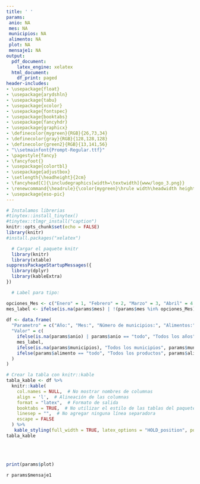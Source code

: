 ```yaml
---
title: ' '
params:
 anio: NA
 mes: NA
 municipios: NA
 alimento: NA
 plot: NA
 mensaje1: NA
output:
  pdf_document:
    latex_engine: xelatex
  html_document:
    df_print: paged
header-includes:
- \usepackage{float}
- \usepackage{arydshln}
- \usepackage{tabu}
- \usepackage{xcolor}
- \usepackage{fontspec}
- \usepackage{booktabs}  
- \usepackage{fancyhdr}
- \usepackage{graphicx}
- \definecolor{mygreen}{RGB}{26,73,34}
- \definecolor{gray}{RGB}{128,128,128}
- \definecolor{green2}{RGB}{13,141,56}
- "\\setmainfont{Prompt-Regular.ttf}"
- \pagestyle{fancy}
- \fancyfoot{} 
- \usepackage{colortbl}
- \usepackage{adjustbox}
- \setlength{\headheight}{2cm}
- \fancyhead[C]{\includegraphics[width=\textwidth]{www/logo_3.png}}
- \renewcommand{\headrule}{\color{mygreen}\hrule width\headwidth height\headrulewidth} 
- \usepackage{eso-pic}
---
```



```r
# Instalamos librerias
#tinytex::install_tinytex()
#tinytex::tlmgr_install("caption")
knitr::opts_chunk$set(echo = FALSE)
library(knitr)
#install.packages("xelatex")
```
<!-- Fecha -->
\begin{flushright}
\textcolor{gray}{Informe en línea generado el: `r format(Sys.Date(), "%d %B, %Y")`}
\end{flushright}

\section*{Parámetros con los cuales se generó el informe:}
```r
  # Cargar el paquete knitr
  library(knitr)
  library(xtable)
suppressPackageStartupMessages({
  library(dplyr)
  library(kableExtra)
})

  # Label para tipo: 

opciones_Mes <- c("Enero" = 1, "Febrero" = 2, "Marzo" = 3, "Abril" = 4, "Mayo" = 5, "Junio" = 6, "Julio" = 7, "Agosto" = 8, "Septiembre" = 9, "Octubre" = 10, "Noviembre" = 11, "Diciembre" =12)
mes_label <- ifelse(is.na(params$mes) | !(params$mes %in% opciones_Mes), "Todos los meses", names(opciones_Mes)[which(opciones_Mes == params$mes)])
  
df <- data.frame(
  "Parametro" = c("Año:", "Mes:", "Número de municipios:", "Alimentos:"),
  "Valor" = c(
    ifelse(is.na(params$anio) | params$anio == "todo", "Todos los años", params$anio),
    mes_label,
    ifelse(is.na(params$municipios), "Todos los municipios", params$municipios),
    ifelse(params$alimento == "todo", "Todos los productos", params$alimento)
  )
)

# Crear la tabla con knitr::kable
tabla_kable <- df %>%
  knitr::kable(
    col.names = NULL,  # No mostrar nombres de columnas
    align = 'l',  # Alineación de las columnas
    format = "latex",  # Formato de salida
    booktabs = TRUE,  # No utilizar el estilo de las tablas del paquete booktabs
    linesep = "",  # No agregar ninguna línea separadora
    escape = FALSE
  ) %>%
   kable_styling(full_width = TRUE, latex_options = "HOLD_position", position = "left", bootstrap_options = "borderless")  # Estilo de 
tabla_kable
```

<!-- Titulo del tablaro -->
\fontsize{20}{20} \selectfont \textcolor{mygreen}{Destino de la producción de alimentos de origen antioqueño}\
\fontsize{10}{10} \selectfont \textcolor{green2}{Descubre las principales ciudades receptores de alimentos con origen Antioquia según el SIPSA.}\
<!-- Grafica -->
```r
print(params$plot)
```

\fontsize{10}{10} \selectfont `r params$mensaje1`\

\fontsize{8}{8} \selectfont \textcolor{mygreen}{Fuente: Cálculos propios a partir de datos del Sistema de Información de Precios y Abastecimiento del Sector Agropecuario (SIPSA).}\newline
\fontsize{8}{8} \selectfont \textcolor{mygreen}{Solo se tienen en cuenta las principales ciudades con centros de acopio en las que se recolecta información para el SIPSA.}\newline
\fontsize{8}{8} \selectfont \textcolor{mygreen}{Esta visualización muestra el ranking  de destinos de los alimentos con origen Antioquia, resaltando el porcentaje de volumen de productos que llegan a cada centro de abasto según SIPSA}\newline


\AddToShipoutPictureBG*{\includegraphics[width=\paperwidth,height=3cm,keepaspectratio]{www/logo_2.png}}

